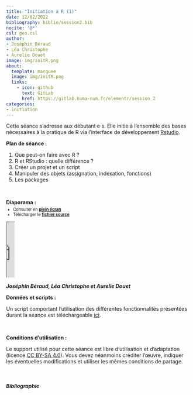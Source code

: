 ```yaml
---
title: "Initiation à R (1)"
date: 12/02/2022
bibliography: biblio/session2.bib
nocite: '@*'
csl: geo.csl
author: 
- Joséphin Béraud
- Léa Christophe
- Aurelie Douet
image: img/initR.png
about:
  template: marquee
  image: img/initR.png
  links:
    - icon: github
      text: GitLab
      href: https://gitlab.huma-num.fr/elementr/session_2
categories: 
- initiation
---
```


Cette séance s'adresse aux débutant·e·s. Elle initie à l'ensemble des bases nécessaires à la pratique de R via l'interface de développement [Rstudio](https://posit.co/download/rstudio-desktop/).

**Plan de séance :**

1.  Que peut-on faire avec R ?
2.  R et RStudio : quelle différence ?
3.  Créer un projet et un script
4.  Manipuler des objets (assignation, indexation, fonctions)
5.  Les packages

\

**Diaporama :**

:::{.nonicremental style="font-size:80%;margin-top:-10px;margin-bottom:10px;"}
 - Consulter en [**plein écran**](support/introR_seance1_diapo.pdf)  
 - Télécharger le [**fichier source**](support/introR_seance1_diapo.pptx)
:::   

::: diapo
<object class="slide" data="support/introR_seance1_diapo.pdf" type="application/pdf">

<iframe src="https://docs.google.com/viewer?url=your_url_to_pdf&amp;embedded=true" width="20">

</iframe>

</object>
:::

::: auteurs
<i class="bi bi-people-fill"> **Joséphin Béraud, Léa Christophe et Aurelie Douet**</i>
:::

**Données et scripts :**

Un script comportant l'utilisation des différentes fonctionnalités présentées durant la séance est téléchargeable [ici](https://gitlab.huma-num.fr/elementr/website/-/raw/main/posts/data/introR_seance1.R?inline=false).

\


**Conditions d'utilisation :**

Le support utilisé pour cette séance est libre d'utilisation et d'adaptation (licence [CC BY-SA 4.0](https://creativecommons.org/licenses/by-sa/4.0/deed.fr)). Vous devez néanmoins créditer l'œuvre, indiquer les éventuelles modifications et utiliser les mêmes conditions de partage.

\


##### Bibliographie

::: {#refs}
:::
